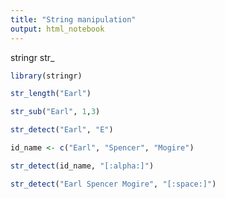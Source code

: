 ```yaml
---
title: "String manipulation"
output: html_notebook
---
```

{stringr}
str_

```r
library(stringr)
```


```r
str_length("Earl")
```
```r
str_sub("Earl", 1,3)
```
```r
str_detect("Earl", "E")
```
```r
id_name <- c("Earl", "Spencer", "Mogire")
```


```r
str_detect(id_name, "[:alpha:]")
```

```r
str_detect("Earl Spencer Mogire", "[:space:]")
```

